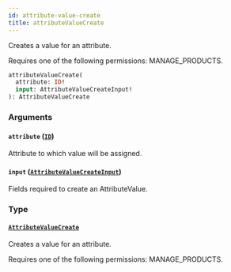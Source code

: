 ```yaml
---
id: attribute-value-create
title: attributeValueCreate
---
```


Creates a value for an attribute.

Requires one of the following permissions: MANAGE_PRODUCTS.

```graphql
attributeValueCreate(
  attribute: ID!
  input: AttributeValueCreateInput!
): AttributeValueCreate
```

### Arguments

#### `attribute` ([`ID`](../../../developer/api-reference/scalars/id))

Attribute to which value will be assigned.

#### `input` ([`AttributeValueCreateInput`](../../../developer/api-reference/inputs/attribute-value-create-input))

Fields required to create an AttributeValue.

### Type

#### [`AttributeValueCreate`](../../../developer/api-reference/objects/attribute-value-create)

Creates a value for an attribute.

Requires one of the following permissions: MANAGE_PRODUCTS.
